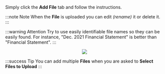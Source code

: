 
Simply click the **Add File** tab and follow the instructions.

:::note Note
When the **File** is uploaded you can edit _(rename)_ it or delete it.
:::

:::warning Attention
Try to use easily identifiable file names so they can be easily found. For instance, "Dec. 2021 Financial Statement" is better than "Financial Statement".
:::

<center>
	<img src={useBaseUrl('/img/global/add-file-new-1.gif')} />
</center>

<!-- The **Files** are accessible from both the Files tab at the top of the as well as the Paper Clip icon next to the Comment. -->

:::success Tip
You can add multiple **Files** when you are asked to **Select Files to Upload**
:::
